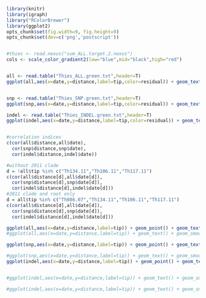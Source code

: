 ```r

library(knitr)
library(igraph)
library("RColorBrewer")
library(ggplot2)
opts_chunk$set(fig.width=9, fig.height=9)
opts_chunk$set(dev=c('png','postscript'))



```


```r
#thies <- read.nexus("sum_ALL.target.2.nexus")
cols <- scale_color_gradient2(low="blue",mid="black",high="red")


all <- read.table("Thies_ALL.green.txt",header=T)
ggplot(all,aes(x=date,y=distance,label=tip,color=residual)) + geom_text() + geom_smooth(method="lm",se=F,fullrange=T) + cols + xlim(2000,2015) + ylim(0,max(all$distance))


snp <- read.table("Thies_SNP.green.txt",header=T)
ggplot(snp,aes(x=date,y=distance,label=tip,color=residual)) + geom_text() + geom_smooth(method="lm",se=F,fullrange=T) + cols + xlim(2000,2015) + ylim(0,max(snp$distance))

indel <- read.table("Thies_INDEL.green.txt",header=T)
ggplot(indel,aes(x=date,y=distance,label=tip,color=residual)) + geom_text() + geom_smooth(method="lm",se=F,fullrange=T) + cols+ xlim(2000,2015) + ylim(0,max(indel$distance))


#correlation indices
c(cor(all$distance,all$date),
  cor(snp$distance,snp$date),
  cor(indel$distance,indel$date))

#without 2011 clade
d = !all$tip %in% c("Th134.11","Th106.11","Th117.11")
c(cor(all$distance[d],all$date[d]),
  cor(snp$distance[d],snp$date[d]),
  cor(indel$distance[d],indel$date[d]))
#2011 clade and root only
d = all$tip %in% c("Th086.07","Th134.11","Th106.11","Th117.11")
c(cor(all$distance[d],all$date[d]),
  cor(snp$distance[d],snp$date[d]),
  cor(indel$distance[d],indel$date[d]))

```


```r
ggplot(all,aes(x=date,y=distance,label=tip)) + geom_point() + geom_text() + geom_smooth(method="lm",se=F,fullrange=T,colour="black",linetype=2) + xlim(2000,2015)
#ggplot(all,aes(x=date,y=distance,label=tip)) + geom_text() + geom_smooth(data=subset(all,date!=2007),method="lm",se=F) + xlim(2006,2013) #+ ylim(0,max(indel$distance))

ggplot(snp,aes(x=date,y=distance,label=tip)) + geom_point() + geom_text() + geom_smooth(method="lm",se=F,fullrange=T,colour="black",linetype=2) + xlim(2000,2015)

#ggplot(snp,aes(x=date,y=distance,label=tip)) + geom_text() + geom_smooth(method="lm",se=F) + xlim(2006,2013) + ylim(0,max(snp$distance))
ggplot(indel,aes(x=date,y=distance,label=tip)) + geom_point() + geom_text() + geom_smooth(method="lm",se=F,fullrange=T,colour="black",linetype=2) + xlim(2000,2015)


#ggplot(indel,aes(x=date,y=distance,label=tip)) + geom_text() + geom_smooth(method="lm",se=F) + xlim(2006,2013) #+ ylim(0,max(indel$distance))

#ggplot(indel,aes(x=date,y=distance,label=tip)) + geom_text() + geom_smooth(data=subset(indel,date!=2007),method="lm",se=F) + xlim(2006,2013) #+ ylim(0,max(indel$distance))



```
